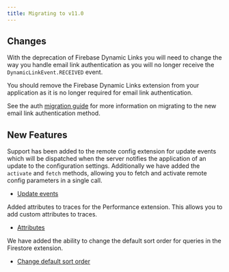 ```yaml
---
title: Migrating to v11.0
---
```




## Changes

With the deprecation of Firebase Dynamic Links you will need to change the way you handle email link authentication as you will no longer receive the `DynamicLinkEvent.RECEIVED` event. 

You should remove the Firebase Dynamic Links extension from your application as it is no longer required for email link authentication.

See the auth [migration guide](auth/migrating-to-v11.mdx) for more information on migrating to the new email link authentication method. 



## New Features 

Support has been added to the remote config extension for update events which will be dispatched when the server notifies the application of an update to the configuration settings. 
Additionally we have added the `activate` and `fetch` methods, allowing you to fetch and activate remote config parameters in a single call.

- [Update events](remoteconfig/usage.md#listen-for-updates)

Added attributes to traces for the Performance extension. This allows you to add custom attributes to traces.

- [Attributes](performance/traces.md#attributes)

We have added the ability to change the default sort order for queries in the Firestore extension.

- [Change default sort order](firestore/order-and-limit-data.md#default-order)


